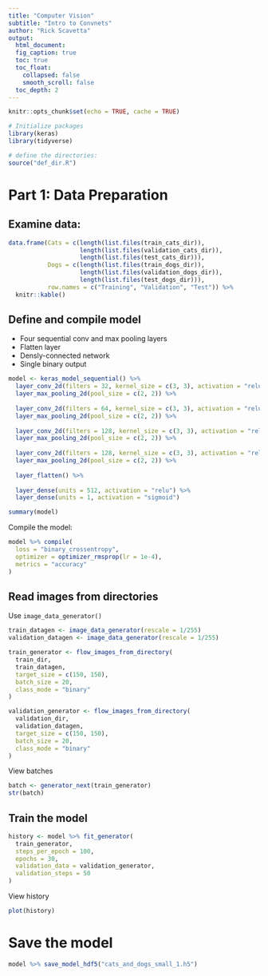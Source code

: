 ```yaml
---
title: "Computer Vision"
subtitle: "Intro to Convnets"
author: "Rick Scavetta"
output:
  html_document:
  fig_caption: true
  toc: true
  toc_float:
    collapsed: false
    smooth_scroll: false
  toc_depth: 2
---
```


```r
knitr::opts_chunk$set(echo = TRUE, cache = TRUE)

# Initialize packages
library(keras)
library(tidyverse)

# define the directories:
source("def_dir.R")
```

# Part 1: Data Preparation

## Examine data:

```r

data.frame(Cats = c(length(list.files(train_cats_dir)),
                    length(list.files(validation_cats_dir)),
                    length(list.files(test_cats_dir))),
           Dogs = c(length(list.files(train_dogs_dir)),
                    length(list.files(validation_dogs_dir)),
                    length(list.files(test_dogs_dir))),
           row.names = c("Training", "Validation", "Test")) %>% 
  knitr::kable()


```

## Define and compile model

- Four sequential conv and max pooling layers
- Flatten layer
- Densly-connected network
- Single binary output

```r

model <- keras_model_sequential() %>%
  layer_conv_2d(filters = 32, kernel_size = c(3, 3), activation = "relu", input_shape = c(150, 150, 3)) %>%
  layer_max_pooling_2d(pool_size = c(2, 2)) %>%
  
  layer_conv_2d(filters = 64, kernel_size = c(3, 3), activation = "relu") %>% 
  layer_max_pooling_2d(pool_size = c(2, 2)) %>%
  
  layer_conv_2d(filters = 128, kernel_size = c(3, 3), activation = "relu") %>% 
  layer_max_pooling_2d(pool_size = c(2, 2)) %>%
  
  layer_conv_2d(filters = 128, kernel_size = c(3, 3), activation = "relu") %>% 
  layer_max_pooling_2d(pool_size = c(2, 2)) %>%
  
  layer_flatten() %>%
  
  layer_dense(units = 512, activation = "relu") %>%
  layer_dense(units = 1, activation = "sigmoid")

summary(model)

```

Compile the model:

```r
model %>% compile(
  loss = "binary_crossentropy",
  optimizer = optimizer_rmsprop(lr = 1e-4),
  metrics = "accuracy"
)

```

## Read images from directories

Use `image_data_generator()`

```r

train_datagen <- image_data_generator(rescale = 1/255)
validation_datagen <- image_data_generator(rescale = 1/255)

train_generator <- flow_images_from_directory(
  train_dir,
  train_datagen,
  target_size = c(150, 150),
  batch_size = 20,
  class_mode = "binary"
)

validation_generator <- flow_images_from_directory(
  validation_dir,
  validation_datagen,
  target_size = c(150, 150),
  batch_size = 20,
  class_mode = "binary"
)
```

View batches

```r

batch <- generator_next(train_generator)
str(batch)

```

## Train the model

```r

history <- model %>% fit_generator(
  train_generator,
  steps_per_epoch = 100,
  epochs = 30,
  validation_data = validation_generator,
  validation_steps = 50
)

```

View history

```r
plot(history)
```

# Save the model

```r
model %>% save_model_hdf5("cats_and_dogs_small_1.h5")
```
